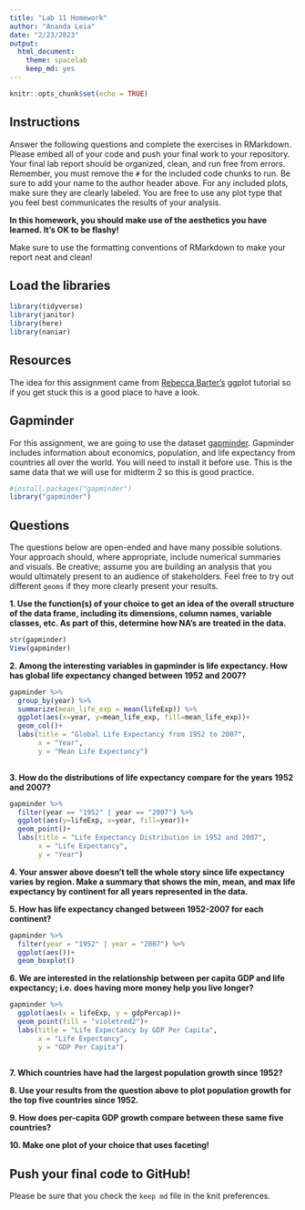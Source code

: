 ```yaml
---
title: "Lab 11 Homework"
author: "Ananda Leia"
date: "2/23/2023"
output:
  html_document: 
    theme: spacelab
    keep_md: yes
---
```


```r
knitr::opts_chunk$set(echo = TRUE)
```

## Instructions
Answer the following questions and complete the exercises in RMarkdown. Please embed all of your code and push your final work to your repository. Your final lab report should be organized, clean, and run free from errors. Remember, you must remove the `#` for the included code chunks to run. Be sure to add your name to the author header above. For any included plots, make sure they are clearly labeled. You are free to use any plot type that you feel best communicates the results of your analysis.  

**In this homework, you should make use of the aesthetics you have learned. It's OK to be flashy!**

Make sure to use the formatting conventions of RMarkdown to make your report neat and clean!  

## Load the libraries
```r
library(tidyverse)
library(janitor)
library(here)
library(naniar)
``` 

## Resources
The idea for this assignment came from [Rebecca Barter's](http://www.rebeccabarter.com/blog/2017-11-17-ggplot2_tutorial/) ggplot tutorial so if you get stuck this is a good place to have a look.  

## Gapminder
For this assignment, we are going to use the dataset [gapminder](https://cran.r-project.org/web/packages/gapminder/index.html). Gapminder includes information about economics, population, and life expectancy from countries all over the world. You will need to install it before use. This is the same data that we will use for midterm 2 so this is good practice.
```r
#install.packages("gapminder")
library("gapminder")
```

## Questions
The questions below are open-ended and have many possible solutions. Your approach should, where appropriate, include numerical summaries and visuals. Be creative; assume you are building an analysis that you would ultimately present to an audience of stakeholders. Feel free to try out different `geoms` if they more clearly present your results.  

**1. Use the function(s) of your choice to get an idea of the overall structure of the data frame, including its dimensions, column names, variable classes, etc. As part of this, determine how NA's are treated in the data.**
```r
str(gapminder)
View(gapminder)
```

**2. Among the interesting variables in gapminder is life expectancy. How has global life expectancy changed between 1952 and 2007?**
```r
gapminder %>% 
  group_by(year) %>%
  summarize(mean_life_exp = mean(lifeExp)) %>% 
  ggplot(aes(x=year, y=mean_life_exp, fill=mean_life_exp))+
  geom_col()+
  labs(title = "Global Life Expectancy from 1952 to 2007",
       x = "Year",
       y = "Mean Life Expectancy")
  
```

**3. How do the distributions of life expectancy compare for the years 1952 and 2007?**
```r
gapminder %>% 
  filter(year == "1952" | year == "2007") %>%
  ggplot(aes(y=lifeExp, x=year, fill=year))+
  geom_point()+
  labs(title = "Life Expectancy Distribution in 1952 and 2007",
       x = "Life Expectancy",
       y = "Year")
```

**4. Your answer above doesn't tell the whole story since life expectancy varies by region. Make a summary that shows the min, mean, and max life expectancy by continent for all years represented in the data.**

**5. How has life expectancy changed between 1952-2007 for each continent?**
```r
gapminder %>% 
  filter(year = "1952" | year = "2007") %>% 
  ggplot(aes())+
  geom_boxplot()
```

**6. We are interested in the relationship between per capita GDP and life expectancy; i.e. does having more money help you live longer?**
```r
gapminder %>% 
  ggplot(aes(x = lifeExp, y = gdpPercap))+
  geom_point(fill = "violetred2")+
  labs(title = "Life Expectancy by GDP Per Capita", 
       x = "Life Expectancy",
       y = "GDP Per Capita")
  
```


**7. Which countries have had the largest population growth since 1952?**

**8. Use your results from the question above to plot population growth for the top five countries since 1952.**

**9. How does per-capita GDP growth compare between these same five countries?**

**10. Make one plot of your choice that uses faceting!**

## Push your final code to GitHub!
Please be sure that you check the `keep md` file in the knit preferences. 